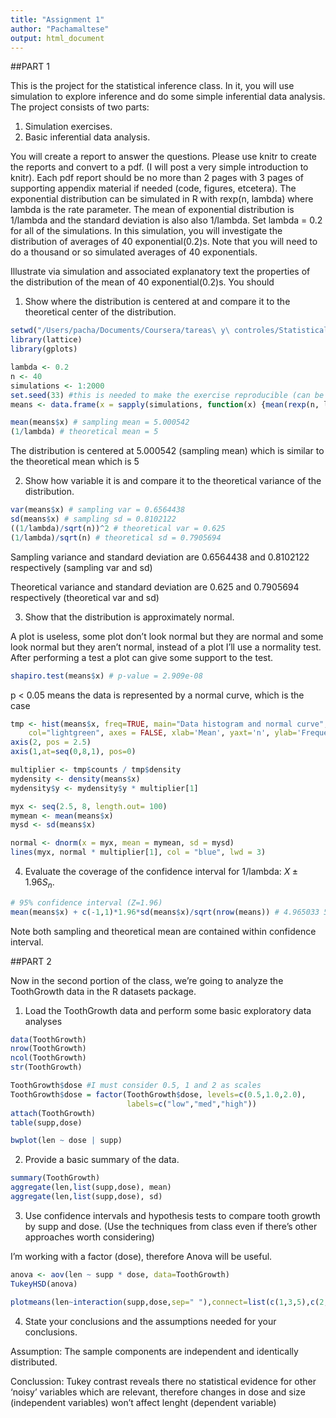 ```yaml
---
title: "Assignment 1"
author: "Pachamaltese"
output: html_document
---
```


##PART 1

This is the project for the statistical inference class. In it, you will use simulation to explore inference and do some simple inferential data analysis. The project consists of two parts:

1. Simulation exercises.
2. Basic inferential data analysis.

You will create a report to answer the questions. Please use knitr to create the reports and convert to a pdf. (I will post a very simple introduction to knitr). Each pdf report should be no more than 2 pages with 3 pages of supporting appendix material if needed (code, figures, etcetera). 
The exponential distribution can be simulated in R with rexp(n, lambda) where lambda is the rate parameter. The mean of exponential distribution is 1/lambda and the standard deviation is also also 1/lambda. Set lambda = 0.2 for all of the simulations. In this simulation, you will investigate the distribution of averages of 40 exponential(0.2)s. Note that you will need to do a thousand or so simulated averages of 40 exponentials.

Illustrate via simulation and associated explanatory text the properties of the distribution of the mean of 40 exponential(0.2)s.  You should

1. Show where the distribution is centered at and compare it to the theoretical center of the distribution.

```r
setwd("/Users/pacha/Documents/Coursera/tareas\ y\ controles/Statistical\ Inference/")
library(lattice)
library(gplots)

lambda <- 0.2
n <- 40
simulations <- 1:2000
set.seed(33) #this is needed to make the exercise reproducible (can be any number)
means <- data.frame(x = sapply(simulations, function(x) {mean(rexp(n, lambda))}))
```
```r
mean(means$x) # sampling mean = 5.000542
(1/lambda) # theoretical mean = 5
```


The distribution is centered at 5.000542 (sampling mean) which is similar to the theoretical mean which is 5

2. Show how variable it is and compare it to the theoretical variance of the distribution.

```r
var(means$x) # sampling var = 0.6564438
sd(means$x) # sampling sd = 0.8102122
((1/lambda)/sqrt(n))^2 # theoretical var = 0.625
(1/lambda)/sqrt(n) # theoretical sd = 0.7905694
```

Sampling variance and standard deviation are 0.6564438 and 0.8102122 respectively (sampling var and sd) 

Theoretical variance and standard deviation are 0.625 and 0.7905694 respectively (theoretical var and sd)

3. Show that the distribution is approximately normal.

A plot is useless, some plot don't look normal but they are normal and some look normal but they aren't normal, instead of a plot I'll use a normality test. After performing a test a plot can give some support to the test.

```r
shapiro.test(means$x) # p-value = 2.909e-08
```

p < 0.05 means the data is represented by a normal curve, which is the case

```r
tmp <- hist(means$x, freq=TRUE, main="Data histogram and normal curve",
  	col="lightgreen", axes = FALSE, xlab='Mean', yaxt='n', ylab='Frequency')
axis(2, pos = 2.5)
axis(1,at=seq(0,8,1), pos=0)

multiplier <- tmp$counts / tmp$density
mydensity <- density(means$x)
mydensity$y <- mydensity$y * multiplier[1]

myx <- seq(2.5, 8, length.out= 100)
mymean <- mean(means$x)
mysd <- sd(means$x)

normal <- dnorm(x = myx, mean = mymean, sd = mysd)
lines(myx, normal * multiplier[1], col = "blue", lwd = 3)
```

4. Evaluate the coverage of the confidence interval for 1/lambda: $X\pm1.96S_n$.

```r
# 95% confidence interval (Z=1.96)
mean(means$x) + c(-1,1)*1.96*sd(means$x)/sqrt(nrow(means)) # 4.965033 5.036051
```

Note both sampling and theoretical mean are contained within confidence interval.

##PART 2

Now in the second portion of the class, we're going to analyze the ToothGrowth data in the R datasets package.

1. Load the ToothGrowth data and perform some basic exploratory data analyses 

```r
data(ToothGrowth)
nrow(ToothGrowth)
ncol(ToothGrowth)
str(ToothGrowth)
```

```r
ToothGrowth$dose #I must consider 0.5, 1 and 2 as scales
ToothGrowth$dose = factor(ToothGrowth$dose, levels=c(0.5,1.0,2.0),
                          labels=c("low","med","high"))
attach(ToothGrowth)
table(supp,dose)
```

```r
bwplot(len ~ dose | supp)
```



2. Provide a basic summary of the data.

```r
summary(ToothGrowth)
aggregate(len,list(supp,dose), mean)
aggregate(len,list(supp,dose), sd)
```

3. Use confidence intervals and hypothesis tests to compare tooth growth by supp and dose. (Use the techniques from class even if there's other approaches worth considering)

I'm working with a factor (dose), therefore Anova will be useful.

```r
anova <- aov(len ~ supp * dose, data=ToothGrowth)
TukeyHSD(anova)
```

```r
plotmeans(len~interaction(supp,dose,sep=" "),connect=list(c(1,3,5),c(2,4,6)),col=c("red","darkgreen"),xlab="Dose and Supp Combination",main = "Interaction plot with 95% confidence intervals")
```

4. State your conclusions and the assumptions needed for your conclusions. 

Assumption: The sample components are independent and identically distributed.

Conclussion: Tukey contrast reveals there no statistical evidence for other 'noisy' variables which are relevant, therefore changes in dose and size (independent variables) won't affect lenght (dependent variable)
